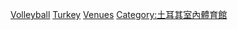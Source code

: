 {{Commons category|Volleyball venues in Turkey}}

[[Category:土耳其體育場地|Volleyball]]
[[Category:各國排球場館|Turkey]]
[[Category:土耳其排球|Venues]]
[[Category:土耳其室內體育館|Category:土耳其室內體育館]]
